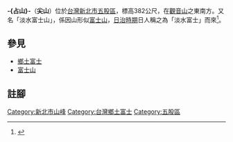{{noteTA
|T=zh-hans:占山; zh-hant:占山;
}}
{{Infobox Mountain
| 名稱 = -{占山}-
| 照片 = 
| 照片說明 = 
| 海拔 = {{convert|382|m|ft|0}}
| 位置 = {{ROC-TW}}[[新北市|新北市]][[五股區|五股區]]
| 山脈 = 
| 相對高度 =
| 座標 = 
| 地形圖 = 
| 類別 = 
| 年齡 = 
| 最近噴發 = 
| 首次登頂 =
| 最容易的攀登路線 =
| pushpin_map = Taiwan
| pushpin_map_caption = 
| latd=25 |latm= 07 |lats= 38 |latNS=N
| longd= 121 |longm= 26 |longs= 09 |longEW=E
}}
'''-{占山}-'''（'''尖山'''）位於[[台灣|台灣]][[新北市|新北市]][[五股區|五股區]]，標高382公尺，在[[觀音山_(新北市)|觀音山]]之東南方。又名「淡水富士山」，係因山形似[[富士山|富士山]]，[[台灣日治時期|日治時期]]日人稱之為「淡水富士」而來<ref>{{Cite web |url=http://wugu.tpcgo.org.tw/web/Topic?mapID=11781 |title=觀音山登山步道 |accessdate=2010-08-23 |archive-date=2010-06-15 |archive-url=https://web.archive.org/web/20100615040221/http://wugu.tpcgo.org.tw/web/Topic?mapID=11781 |dead-url=yes }}</ref>。

== 參見 ==
*[[鄉土富士|鄉土富士]]
*[[富士山|富士山]]

== 註腳 ==
{{reflist}}

{{TW-geo-stub}}

[[Category:新北市山峰|Category:新北市山峰]]
[[Category:台灣鄉土富士|Category:台灣鄉土富士]]
[[Category:五股區|Category:五股區]]
